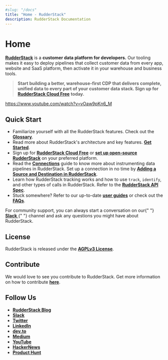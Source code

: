 ```yaml
---
#slug: "/docs"
title: "Home - RudderStack"
description: RudderStack Documentation
---
```


# Home

[**RudderStack**](https://rudderstack.com/) is a **customer data platform for developers.** Our tooling makes it easy to deploy pipelines that collect customer data from every app, website and SaaS platform, then activate it in your warehouse and business tools.

> **Start building a better, warehouse-first CDP that delivers complete, unified data to every part of your customer data stack. Sign up for** [**RudderStack Cloud Free**](https://app.rudderlabs.com/signup?type=freetrial) **today.**

https://www.youtube.com/watch?v=vOaw9pKn6_M

## Quick Start

- Familiarize yourself with all the RudderStack features. Check out the [**Glossary**](glossary.md).
- Read more about RudderStack's architecture and key features. [**Get Started**](get-started/).
- Sign up for [**RudderStack Cloud Free**](https://app.rudderlabs.com/signup?type=freetrial) or [**set up open-source RudderStack**](https://docs.rudderstack.com/get-started/installing-and-setting-up-rudderstack) on your preferred platform.
- Read the [**Connections**](connections/) guide to know more about instrumenting data pipelines in RudderStack. Set up a connection in no time by [**Adding a Source and Destination in RudderStack**](connections/adding-source-and-destination-rudderstack.md).
- Learn how RudderStack tracking works and how to use `track`, `identify`, and other types of calls in RudderStack. Refer to the [**RudderStack API Spec**](rudderstack-api/api-specification/rudderstack-spec/).
- Stuck somewhere? Refer to our up-to-date [**user guides**](user-guides/) or check out the [**FAQs**](faqs.md).

<div class="successBlock">
  For community support, you can always start a conversation on our{" "}
  <a href="https://resources.rudderstack.com/join-rudderstack-slack">
    <strong>Slack</strong>
  </a>{" "}
  channel and ask any questions you might have about RudderStack.
</div>

## License

RudderStack is released under the [**AGPLv3 License**](https://www.gnu.org/licenses/agpl-3.0-standalone.html).

## Contribute

We would love to see you contribute to RudderStack. Get more information on how to contribute [**here**](https://github.com/rudderlabs/rudderstack-docs/blob/master/CONTRIBUTING.MD).

## Follow Us

- [**RudderStack Blog**](https://rudderstack.com/blog/)
- [**Slack**](https://resources.rudderstack.com/join-rudderstack-slack)
- [**Twitter**](https://twitter.com/rudderstack)
- [**LinkedIn**](https://www.linkedin.com/company/rudderlabs/)
- [**dev.to**](https://dev.to/rudderstack)
- [**Medium**](https://rudderstack.medium.com/)
- [**YouTube**](https://www.youtube.com/channel/UCgV-B77bV_-LOmKYHw8jvBw)
- [**HackerNews**](https://news.ycombinator.com/item?id=21081756)
- [**Product Hunt**](https://www.producthunt.com/posts/rudderstack)
